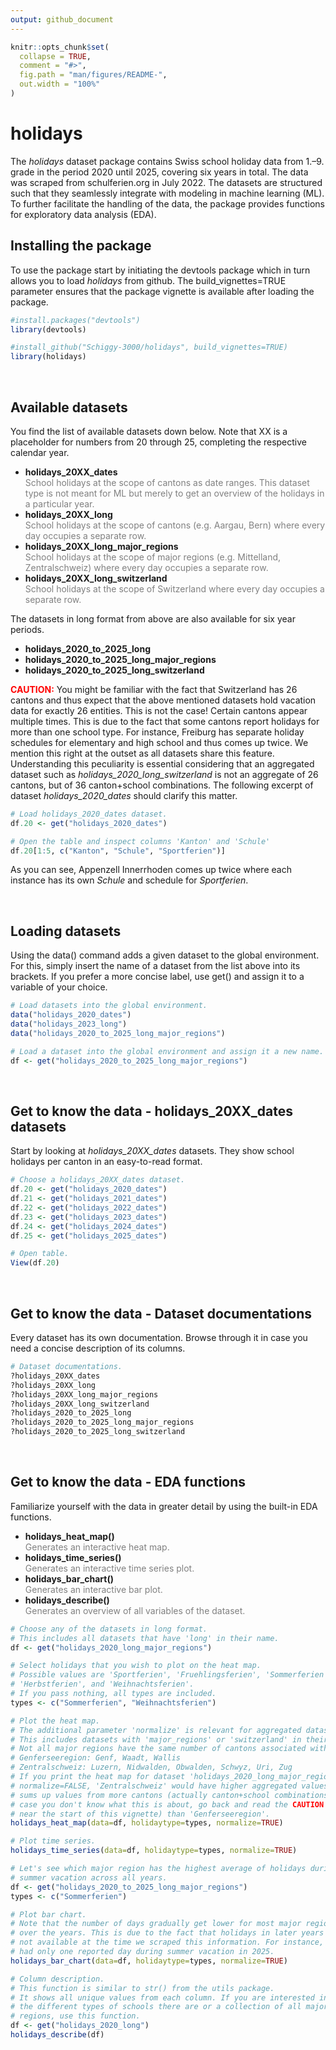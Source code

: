 ```yaml
---
output: github_document
---
```


<!-- README.md is generated from README.Rmd. Please edit that file -->

```r
knitr::opts_chunk$set(
  collapse = TRUE,
  comment = "#>",
  fig.path = "man/figures/README-",
  out.width = "100%"
)
```

# holidays

<!-- badges: start -->
<!-- badges: end -->

The _holidays_ dataset package contains Swiss school holiday data from 1.–9. grade in the period 2020 until 2025, covering six years in total. The data was scraped from schulferien.org in July 2022. The datasets are structured such that they seamlessly integrate with modeling in machine learning (ML). To further facilitate the handling of the data, the package provides functions for exploratory data analysis (EDA).


## Installing the package
To use the package start by initiating the devtools package which in turn
allows you to load _holidays_ from github. The build_vignettes=TRUE parameter ensures
that the package vignette is available after loading the package.

```r
#install.packages("devtools")
library(devtools)

#install_github("Schiggy-3000/holidays", build_vignettes=TRUE)
library(holidays)
```


<br />


## Available datasets
You find the list of available datasets down below. Note that XX is a placeholder for
numbers from 20 through 25, completing the respective calendar year.

- **holidays_20XX_dates** <br>
<span style="color: grey;">School holidays at the scope of cantons as date ranges. This dataset type is not meant for ML but merely to get an overview of the holidays in a particular year.</span>
- **holidays_20XX_long** <br>
<span style="color: grey;">School holidays at the scope of cantons (e.g. Aargau, Bern) where every day occupies a separate row.</span>
- **holidays_20XX_long_major_regions** <br>
<span style="color: grey;">School holidays at the scope of major regions (e.g. Mittelland, Zentralschweiz) where every day occupies a separate row.</span>
- **holidays_20XX_long_switzerland** <br>
<span style="color: grey;">School holidays at the scope of Switzerland where every day occupies a separate row.</span>

The datasets in long format from above are also available for six year periods.

- **holidays_2020_to_2025_long**
- **holidays_2020_to_2025_long_major_regions**
- **holidays_2020_to_2025_long_switzerland**

<span style="color: red;">**CAUTION:**</span> You might be familiar with the fact
that Switzerland has 26 cantons and thus expect that the above mentioned datasets
hold vacation data for exactly 26 entities. This is not the case! Certain 
cantons appear multiple times. This is due to the fact that some cantons report
holidays for more than one school type. For instance, Freiburg has separate
holiday schedules for elementary and high school and thus comes up twice.
We mention this right at the outset as all datasets share this feature.
Understanding this peculiarity is essential considering that an aggregated
dataset such as _holidays_2020_long_switzerland_ is not an aggregate
of 26 cantons, but of 36 canton+school combinations. The following excerpt of
dataset _holidays_2020_dates_ should clarify this matter.

```r
# Load holidays_2020_dates dataset.
df.20 <- get("holidays_2020_dates")

# Open the table and inspect columns 'Kanton' and 'Schule'
df.20[1:5, c("Kanton", "Schule", "Sportferien")]
```

As you can see, Appenzell Innerrhoden comes up twice where each instance has
its own _Schule_ and schedule for _Sportferien_.


<br />


## Loading datasets
Using the data() command adds a given dataset to the global environment. For this, simply insert the name of a dataset from the list above into its brackets. If you prefer a more concise label, use get() and assign it to a variable of your choice.

```r
# Load datasets into the global environment.
data("holidays_2020_dates")
data("holidays_2023_long")
data("holidays_2020_to_2025_long_major_regions")

# Load a dataset into the global environment and assign it a new name.
df <- get("holidays_2020_to_2025_long_major_regions")

```


<br />


## Get to know the data - holidays_20XX_dates datasets
Start by looking at _holidays_20XX_dates_ datasets. They show school holidays per canton in an easy-to-read format.
```r
# Choose a holidays_20XX_dates dataset.
df.20 <- get("holidays_2020_dates")
df.21 <- get("holidays_2021_dates")
df.22 <- get("holidays_2022_dates")
df.23 <- get("holidays_2023_dates")
df.24 <- get("holidays_2024_dates")
df.25 <- get("holidays_2025_dates")

# Open table.
View(df.20)
```


<br />


## Get to know the data - Dataset documentations
Every dataset has its own documentation. Browse through it in case you need a concise description of its columns.

```r
# Dataset documentations.
?holidays_20XX_dates
?holidays_20XX_long
?holidays_20XX_long_major_regions
?holidays_20XX_long_switzerland
?holidays_2020_to_2025_long
?holidays_2020_to_2025_long_major_regions
?holidays_2020_to_2025_long_switzerland
```


<br />


## Get to know the data - EDA functions
Familiarize yourself with the data in greater detail by using the built-in EDA functions.

- **holidays_heat_map()** <br>
<span style="color: grey;">Generates an interactive heat map.</span>
- **holidays_time_series()** <br>
<span style="color: grey;">Generates an interactive time series plot.</span>
- **holidays_bar_chart()** <br>
<span style="color: grey;">Generates an interactive bar plot.</span>
- **holidays_describe()** <br>
<span style="color: grey;">Generates an overview of all variables of the dataset.</span>

```r
# Choose any of the datasets in long format.
# This includes all datasets that have 'long' in their name.
df <- get("holidays_2020_long_major_regions")

# Select holidays that you wish to plot on the heat map.
# Possible values are 'Sportferien', 'Fruehlingsferien', 'Sommerferien',
# 'Herbstferien', and 'Weihnachtsferien'.
# If you pass nothing, all types are included.
types <- c("Sommerferien", "Weihnachtsferien")

# Plot the heat map.
# The additional parameter 'normalize' is relevant for aggregated datasets.
# This includes datasets with 'major_regions' or 'switzerland' in their name. 
# Not all major regions have the same number of cantons associated with them.
# Genferseeregion: Genf, Waadt, Wallis
# Zentralschweiz: Luzern, Nidwalden, Obwalden, Schwyz, Uri, Zug
# If you print the heat map for dataset 'holidays_2020_long_major_regions' with
# normalize=FALSE, 'Zentralschweiz' would have higher aggregated values as it
# sums up values from more cantons (actually canton+school combinations. In
# case you don't know what this is about, go back and read the CAUTION part 
# near the start of this vignette) than 'Genferseeregion'.
holidays_heat_map(data=df, holidaytype=types, normalize=TRUE)
```

```r
# Plot time series.
holidays_time_series(data=df, holidaytype=types, normalize=TRUE)
```

```r
# Let's see which major region has the highest average of holidays during
# summer vacation across all years.
df <- get("holidays_2020_to_2025_long_major_regions")
types <- c("Sommerferien")

# Plot bar chart.
# Note that the number of days gradually get lower for most major regions
# over the years. This is due to the fact that holidays in later years were
# not available at the time we scraped this information. For instance, Tessin
# had only one reported day during summer vacation in 2025.
holidays_bar_chart(data=df, holidaytype=types, normalize=TRUE)
```

```r
# Column description.
# This function is similar to str() from the utils package.
# It shows all unique values from each column. If you are interested in
# the different types of schools there are or a collection of all major
# regions, use this function.
df <- get("holidays_2020_long")
holidays_describe(df)
```

